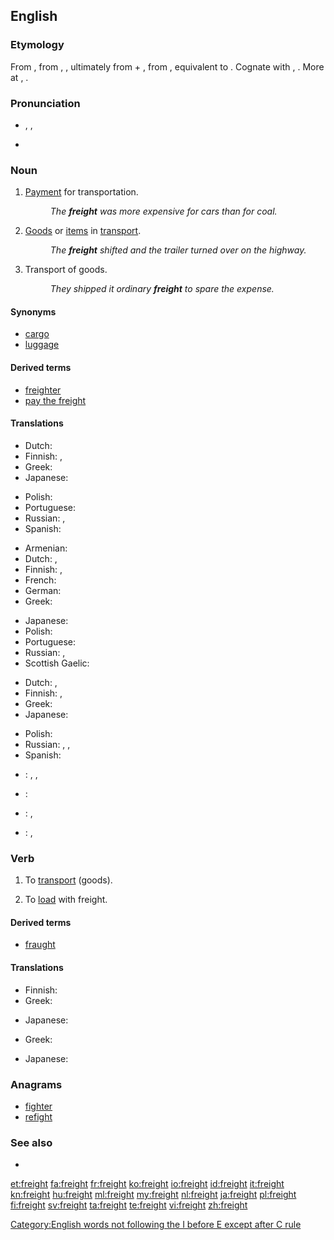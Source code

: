 ==English==

===Etymology===
From {{etyl|enm}} {{term|freyght|lang=enm}}, from {{etyl|dum}} {{term|vracht|lang=dum}}, {{etyl|gml}} {{term|vrecht||cost of transport|lang=gml}}, ultimately from {{proto|gem-pro|title=|fra-|pos=intensive prefix|lang=en}} + {{proto|gem-pro|aihtiz|possession|lang=en}}, from {{proto|ine-pro|eiḱ-|to possess|lang=en}}, equivalent to {{prefix|for|aught}}. Cognate with {{etyl|goh|-}} {{term|freht|frēht|earnings|lang=goh}}, {{etyl|ang|-}} {{term|æht|ǣht|sc=Latinx|owndom|lang=ang}}. More at {{l|en|for-}}, {{l|en|own}}.

===Pronunciation===
* {{enPR|frāt}}, {{IPA|/freɪt/}}, {{X-SAMPA|/freIt/}}
* {{rhymes|eɪt}}

===Noun===
{{en-noun|-}}

# [[payment|Payment]] for transportation.
#: ''The '''freight''' was more expensive for cars than for coal.''
# [[goods|Goods]] or [[item]]s in [[transport]].
#: ''The '''freight''' shifted and the trailer turned over on the highway.''
# Transport of goods.
#: ''They shipped it ordinary '''freight''' to spare the expense.''

====Synonyms====
* [[cargo]]
* [[luggage]]

====Derived terms====
* [[freighter]]
* [[pay the freight]]

====Translations====
{{trans-top|payment for transportation}}
* Dutch: {{t+|nl|vrachtprijs|m}}
* Finnish: {{t-|fi|kuljetusmaksu}}, {{t-|fi|rahtimaksu}}
* Greek: {{t+|el|ναύλος|m|tr=návlos|sc=Grek}}
* Japanese: {{t-|ja|貨物輸送運賃|tr=かもつゆそううんちん, kamotsu yusō unchin|sc=Jpan}}
{{trans-mid}}
* Polish: {{t-|pl|fracht|m}}
* Portuguese: {{t+|pt|frete|m}}
* Russian: {{t+|ru|фрахт|m|tr=fraxt}}, {{t-|ru|плата за провоз|f|tr=pláta za provóz}}
* Spanish: {{t+|es|flete}}
{{trans-bottom}}

{{trans-top|goods}}
* Armenian: {{t+|hy|բեռ|tr=beṙ}}
* Dutch: {{t+|nl|vracht|m}}, {{t+|nl|cargo|m}}
* Finnish: {{t-|fi|rahtitavara}}, {{t-|fi|rahti}}
* French: {{t+|fr|fret}}
* German: {{t+|de|Fracht|f}}
* Greek: {{t+|el|φορτίο|n|tr=fortío|sc=Grek}}
{{trans-mid}}
* Japanese: {{t-|ja|貨物|tr=かもつ, kamotsu|sc=Jpan}}
* Polish: {{t-|pl|fracht|m}}
* Portuguese: {{t+|pt|carga|f}}
* Russian: {{t+|ru|груз|m|tr=gruz}}, {{t+|ru|фрахт|m|tr=fraxt}}
* Scottish Gaelic: {{t-|gd|luchd|m|xs=Scottish Gaelic}}
{{trans-bottom}}

{{trans-top|transport of goods}}
* Dutch: {{t+|nl|vracht|m}}, {{t+|nl|cargo|m}}
* Finnish: {{t+|fi|kuljetus}}, {{t-|fi|rahti}}
* Greek: {{t+|el|μεταφορά|f|tr=metaforá|sc=Grek}}
* Japanese: {{t-|ja|貨物輸送|tr=かもつゆそう, kamotsu yusō|sc=Jpan}}
{{trans-mid}}
* Polish: {{t-|pl|fracht|m}}
* Russian: {{t+|ru|перевозка|f|tr=perevózka}}, {{t+|ru|фрахт|m|tr=fraxt}}, {{t+|ru|транспортировка|f|tr=transportiróvka}}
* Spanish: {{t+|es|carga}}
{{trans-bottom}}

{{checktrans-top}}
* {{ttbc|eo}}: {{t-|eo|ŝarĝo|xs=Esperanto}}, {{t-|eo|kargo|xs=Esperanto}}, {{t-|eo|frajto|xs=Esperanto}}
* {{ttbc|fr}}: {{t+|fr|cargo|m}}
{{trans-mid}}
* {{ttbc|id}}: {{t+|id|muat|alt=muatan|xs=Indonesian}}, {{t+|id|kargo|xs=Indonesian}}
* {{ttbc|ko}}: {{t+|ko|짐|tr=jim|sc=Hang}}, {{t-|ko|바리|tr=bari|sc=Hang}}
{{trans-bottom}}

===Verb===
{{en-verb}}

# {{transitive}} To [[transport]] (goods).
# To [[load]] with freight.

====Derived terms====
* [[fraught]]

====Translations====
{{trans-top|to transport goods}}
* Finnish: {{t-|fi|rahdata}}
* Greek: {{t+|el|μεταφέρω|tr=metaféro|sc=Grek}}
{{trans-mid}}
* Japanese: {{t-|ja|貨物輸送|tr=かもつゆそう, kamotsu yusō|sc=Jpan}}
{{trans-bottom}}

{{trans-top|to load with freight}}
* Greek: {{t+|el|φορτώνω|tr=fortóno|sc=Grek}}
{{trans-mid}}
* Japanese: {{t+|ja|積む|tr=つむ, tsumu|sc=Jpan}}
{{trans-bottom}}

===Anagrams===
* [[fighter#English|fighter]]
* [[refight#English|refight]]

===See also===
* {{Wikisource1911Enc Citation|Freight}}

[[Category:English words not following the I before E except after C rule]]

[[et:freight]]
[[fa:freight]]
[[fr:freight]]
[[ko:freight]]
[[io:freight]]
[[id:freight]]
[[it:freight]]
[[kn:freight]]
[[hu:freight]]
[[ml:freight]]
[[my:freight]]
[[nl:freight]]
[[ja:freight]]
[[pl:freight]]
[[fi:freight]]
[[sv:freight]]
[[ta:freight]]
[[te:freight]]
[[vi:freight]]
[[zh:freight]]